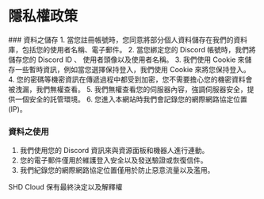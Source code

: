 
# 隱私權政策

<Steps>
### 資料之儲存
1. 當您註冊帳號時，您同意將部分個人資料儲存在我們的資料庫，包括您的使用者名稱、電子郵件。
2. 當您綁定您的 Discord 帳號時，我們將儲存您的 Discord ID 、 使用者頭像以及使用者名稱。
3. 我們使用 Cookie 來儲存一些暫時資訊，例如當您選擇保持登入，我們使用 Cookie 來將您保持登入。
4. 您的密碼等機密資訊在傳遞過程中都受到加密，您不需要擔心您的機密資料會被洩漏，我們無權查看。
5. 我們無權查看您的伺服器內容，強調伺服器安全，提供一個安全的託管環境。
6. 您進入本網站時我們會記錄您的網際網路協定位置 (IP)。

### 資料之使用
1. 我們使用您的 Discord 資訊來與資源面板和機器人進行連動。
2. 您的電子郵件僅用於維護登入安全以及發送驗證或恢復信件。
3. 我們紀錄您的網際網路協定位置僅用於防止惡意流量以及濫用。

</Steps>

<Callout type="warning">SHD Cloud 保有最終決定以及解釋權</Callout>